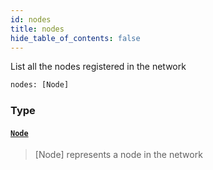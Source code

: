 ```yaml
---
id: nodes
title: nodes
hide_table_of_contents: false
---
```








List all the nodes registered in the network


```graphql
nodes: [Node]
```


### Type

#### [`Node`](/build/api/schema/objects/node) <Badge class="secondary" text="object"/>
> [Node] represents a node in the network

> 






